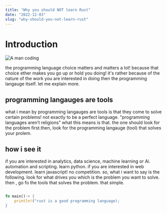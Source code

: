 ```yaml
---
title: "Why you should NOT learn Rust"
date: "2022-12-03"
slug: "why-should-you-not-learn-rust"
---
```



# Introduction

![A man coding]("../images/how-to-build-coding-habit-image-1")

the programming language choice matters and matters a lot!
because that choice ether makes you go up or hold you doing!
it's rather because of the nature of the work you are interested in doing then the programming langauge itself. let me explain more.

## programming langauges are tools

what i mean by programming langauges are tools is that they come to solve certain problems!
not exactly to be a perfect language. "programming languages aren't religions"
what this means is that. the one should look for the problem first.then, look for the programming langauge (tool) that solves your prolem.

## how i  see it
if you are interested in analytics, data science, machine learning or Ai. automation and scripting. learn python.
if you are interested in web development. learn javascript! no competition.
so, what i want to say is the following. look for what drives you which is the problem you want to solve. then , go fo the tools that solves the problem. that simple.

```rust

fn main()-> {
    println!("rust is a good programming language);
}

```